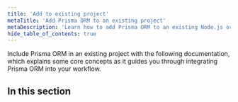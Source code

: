 ```yaml
---
title: 'Add to existing project'
metaTitle: 'Add Prisma ORM to an existing project'
metaDescription: 'Learn how to add Prisma ORM to an existing Node.js or TypeScript project by connecting it to your database of choice and generating a Prisma Client for database access.'
hide_table_of_contents: true
---
```


<TopBlock>

Include Prisma ORM in an existing project with the following documentation, which explains some core concepts as it guides you through integrating Prisma ORM into your workflow.

</TopBlock>

## In this section

<Subsections />
